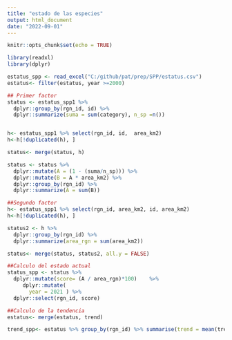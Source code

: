 ```yaml
---
title: "estado de las especies"
output: html_document
date: "2022-09-01"
---
```


```r
knitr::opts_chunk$set(echo = TRUE)
```


```r
library(readxl)
library(dplyr)

```


```r
estatus_spp <- read_excel("C:/github/pat/prep/SPP/estatus.csv")
estatus<- filter(estatus, year >=2000)
```

```r
## Primer factor 
status <- estatus_spp1 %>%
  dplyr::group_by(rgn_id, id) %>%
  dplyr::summarize(suma = sum(category), n_sp =n()) 


h<- estatus_spp1 %>% select(rgn_id, id,  area_km2) 
h<-h[!duplicated(h), ]

status<- merge(status, h)

status <- status %>%
  dplyr::mutate(A = (1 - (suma/n_sp))) %>%
  dplyr::mutate(B = A * area_km2) %>%
  dplyr::group_by(rgn_id) %>%
  dplyr::summarize(A = sum(B))

##Segundo factor
h<- estatus_spp1 %>% select(rgn_id, area_km2, id, area_km2) 
h<-h[!duplicated(h), ]

status2 <- h %>%
  dplyr::group_by(rgn_id) %>%
  dplyr::summarize(area_rgn = sum(area_km2)) 

status<- merge(status, status2, all.y = FALSE)

##Calculo del estado actual 
status_spp <- status %>%
  dplyr::mutate(score= (A / area_rgn)*100)    %>% 
     dplyr::mutate(
       year = 2021 ) %>% 
  dplyr::select(rgn_id, score)

##Calculo de la tendencia
estatus<- merge(estatus, trend)

trend_spp<- estatus %>% group_by(rgn_id) %>% summarise(trend = mean(trend))

```



